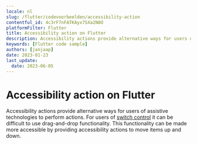 ```yaml
---
locale: nl
slug: /flutter/codevoorbeelden/accessibility-action
contentful_id: 4c3rF7nFATKAyx7SXa2N8O
platformFilter: Flutter
title: Accessibility action on Flutter
description: Accessibility actions provide alternative ways for users of assistive technologies to perform actions.
keywords: [Flutter code sample]
authors: [janjaap]
date: 2023-01-23
last_update:
  date: 2023-06-05
---
```


# Accessibility action on Flutter

Accessibility actions provide alternative ways for users of assistive technologies to perform actions. For users of [switch control](https://beta.appt.org/en/docs/ios/features/switch-control) it can be difficult to use drag-and-drop functionality. This functionality can be made more accessible by providing accessibility actions to move items up and down.

<CodeSample id="accessibility-action" locale="nl" platform="flutter"/>
